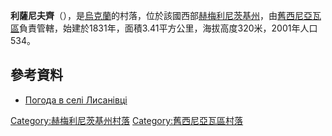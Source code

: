 {{coord|49|31|33|N|27|27|32|E|scale:100000|display=title}}

'''利薩尼夫齊'''（{{lang-uk|Лисанівці}}），是[[烏克蘭|烏克蘭]]的村落，位於該國西部[[赫梅利尼茨基州|赫梅利尼茨基州]]，由[[舊西尼亞瓦區|舊西尼亞瓦區]]負責管轄，始建於1831年，面積3.41平方公里，海拔高度320米，2001年人口534。

==參考資料==
* [http://weather.in.ua/ua/hmel'nickaja/13421 Погода в селі Лисанівці] {{Wayback|url=http://weather.in.ua/ua/hmel'nickaja/13421 |date=20160305210622 }}

{{DEFAULTSORT:Лисанівці}}
[[Category:赫梅利尼茨基州村落|Category:赫梅利尼茨基州村落]]
[[Category:舊西尼亞瓦區村落|Category:舊西尼亞瓦區村落]]


{{Khmelnytskyi-geo-stub}}